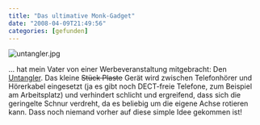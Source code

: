 ```yaml
---
title: "Das ultimative Monk-Gadget"
date: "2008-04-09T21:49:56"
categories: [gefunden]
---
```


<img src='/blog/wp-content/uploads/2008/04/untangler.jpg' alt='untangler.jpg' />

... hat mein Vater von einer Werbeveranstaltung mitgebracht: Den [Untangler](http://www.telefonkabelentwirrer.net/BASIC.719.0.html). Das kleine <del datetime="2008-04-09T20:52:06+00:00">Stück Plaste</del> Gerät wird zwischen Telefonhörer und Hörerkabel eingesetzt (ja es gibt noch DECT-freie Telefone, zum Beispiel am Arbeitsplatz) und verhindert schlicht und ergreifend, dass sich die geringelte Schnur verdreht, da es beliebig um die eigene Achse rotieren kann. Dass noch niemand vorher auf diese simple Idee gekommen ist!
